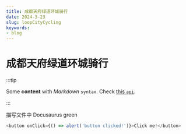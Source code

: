 ```yaml
---
title: 成都天府绿道环城骑行
date: 2024-3-23
slug: loopCityCycling
keywords:
- blog
---
```


# 成都天府绿道环城骑行






:::tip

Some **content** with _Markdown_ `syntax`. Check [this `api`](#).

:::

描写文件中
<Highlight color="#25c2a0">Docusaurus green</Highlight>
<BaseImgList imgList={baseImgList}></BaseImgList>


```js
<button onClick={() => alert('button clicked!')}>Click me!</button>
```
